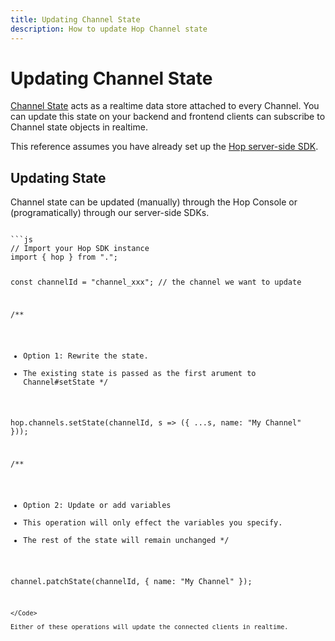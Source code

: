 ```yaml
---
title: Updating Channel State
description: How to update Hop Channel state
---
```



# Updating Channel State

[Channel State](/channels/state) acts as a realtime data store attached to every Channel. You can update this state on your backend and frontend clients can subscribe to Channel state objects in realtime.

<Callout>This reference assumes you have already set up the [Hop server-side SDK](/sdks/server/js).</Callout>

## Updating State

Channel state can be updated (manually) through the Hop Console or (programatically) through our server-side SDKs.

<Code>
```js
// Import your Hop SDK instance
import { hop } from ".";

const channelId = "channel_xxx"; // the channel we want to update

/**
 * Option 1: Rewrite the state.
 * The existing state is passed as the first arument to Channel#setState
 */

hop.channels.setState(channelId, s => ({ ...s, name: "My Channel" }));

/**
 * Option 2: Update or add variables
 * This operation will only effect the variables you specify.
 * The rest of the state will remain unchanged
 */

channel.patchState(channelId, { name: "My Channel" });
```
</Code>

Either of these operations will update the connected clients in realtime.
